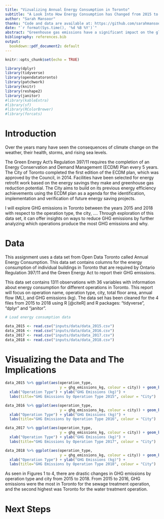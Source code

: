 ```yaml
---
title: "Vizualizing Annual Energy Consumption in Toronto"
subtitle: "A Look Into How Energy Consumption has Changed from 2015 to 2018 "
author: "Sarah Mansoor"
thanks: "Code and data are available at: https://github.com/sarahmansoorr/telling_stories"
date: "`r format(Sys.time(), '%d %B %Y')`"
abstract: "Greenhouse gas emissions have a significant impact on the global climate and are a key factor in climate change. This paper aims to examine the greenhouse gas emissions in Toronto and their change between the years 2011 and 2018. I examine the data to find that there have been less GHG emissions from 2015 to 2018."
bibliography: references.bib
output:
  bookdown::pdf_document2: default
---
```


```r
knitr::opts_chunk$set(echo = TRUE)

library(dplyr)
library(tidyverse)
library(opendatatoronto)
library(patchwork)
library(knitr)
library(reshape2)
library(janitor)
#library(kableExtra)
#library(sf)
#library(RColorBrewer)
#library(forcats)
```

# Introduction

Over the years many have seen the consequences of climate change on the weather, their health, storms, and rising sea levels.

The Green Energy Act's Regulation 397/11 requires the completion of an Energy Conservation and Demand Management (ECDM) Plan every 5 years. The City of Toronto completed the first edition of the ECDM plan, which was approved by the Council, in 2014. Facilities have been selected for energy retrofit work based on the energy savings they make and greenhouse gas reduction potential. The City aims to build on its previous energy efficiency achievements using the ECDM plan as a agenda for the identification, implementation and verification of future energy saving projects.

I will explore GHG emissions in Toronto between the years 2015 and 2018 with respect to the operation type, the city, .... Through exploration of this data set, it can offer insights on ways to reduce GHG emissions by further analyzing which operations produce the most GHG emissions and why.

\pagebreak

# Data

This assignment uses a data set from Open Data Toronto called Annual Energy Consumption. This data set contains columns for the energy consumption of individual buildings in Toronto that are required by Ontario Regulation 397/11 and the Green Energy Act to report their GHG emissions.

This data set contains 1311 observations with 36 variables with information about energy consumption for different operations in Toronto. This report will focus on operation name, operation type, city, total floor area, annual flow (ML), and GHG emissions (kg). The data set has been cleaned for the 4 files from 2015 to 2018 using R [@citeR] and R packages: "tidyverse", "dplyr" and "janitor".


```r

# Load energy consumption data

data_2015 <- read.csv("inputs/data/data_2015.csv") 
data_2016 <- read.csv("inputs/data/data_2016.csv") 
data_2017 <- read.csv("inputs/data/data_2017.csv") 
data_2018 <- read.csv("inputs/data/data_2018.csv")
```

# Visualizing the Data and The Implications

```r

data_2015 %>% ggplot(aes(operation_type, 
                         y = ghg_emissions_kg, colour = city)) + geom_boxplot() +
  xlab("Operation Type") + ylab("GHG Emissions (kg)") + 
  labs(title="GHG Emissions by Operation Type 2015", colour = "City")
```

```r

data_2016 %>% ggplot(aes(operation_type, 
                         y = ghg_emissions_kg, colour = city)) + geom_boxplot() +
  xlab("Operation Type") + ylab("GHG Emissions (kg)") + 
  labs(title="GHG Emissions by Operation Type 2016", colour = "City")
```

```r

data_2017 %>% ggplot(aes(operation_type, 
                         y = ghg_emissions_kg, colour = city)) + geom_boxplot() +
  xlab("Operation Type") + ylab("GHG Emissions (kg)") + 
  labs(title="GHG Emissions by Operation Type 2017", colour = "City")
```

```r

data_2018 %>% ggplot(aes(operation_type, 
                         y = ghg_emissions_kg, colour = city)) + geom_boxplot() +
  xlab("Operation Type") + ylab("GHG Emissions (kg)") + 
  labs(title="GHG Emissions by Operation Type 2018", colour = "City")
```

As seen in Figures 1 to 4, there are drastic changes in GHG emissions by operation type and city from 2015 to 2018. From 2015 to 2016, GHG emissions were the most in Toronto for the sewage treatment operation, and the second highest was Toronto for the water treatment operation.  

# Next Steps
